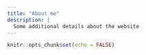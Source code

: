 ```yaml
---
title: "About me"
description: |
  Some additional details about the website
---
```


```r
knitr::opts_chunk$set(echo = FALSE)
```


